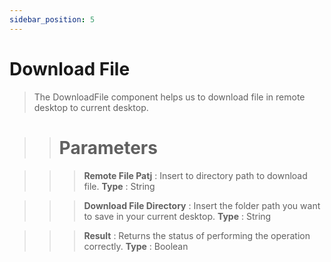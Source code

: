 ```yaml
---
sidebar_position: 5
---
```


# Download File

> The DownloadFile component helps us to download file in remote desktop to current desktop.

>> # Parameters

>>> **Remote File Patj** : Insert to directory path to download file. **Type** : String

>>> **Download File Directory** : Insert the folder path you want to save in your current desktop. **Type** : String

>>> **Result** : Returns the status of performing the operation correctly. **Type** : Boolean